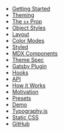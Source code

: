 - [Getting Started](/getting-started)
- [Theming](/theming)
- [The `sx` Prop](/sx-prop)
- [Object Styles](/object-styles)
- [Layout](/layout)
- [Color Modes](/color-modes)
- [Styled](/styled)
- [MDX Components](/mdx-components)
- [Theme Spec](/theme-spec)
- [Gatsby Plugin](/gatsby-plugin)
- [Hooks](/hooks)
- [API](/api)
- [How it Works](/how-it-works)
- [Motivation](/motivation)
- [Presets](/presets)
- [Demo](/demo)
- [Typography.js](/typography)
- [Static CSS](/static-css)
- [GitHub](https://github.com/system-ui/theme-ui)
